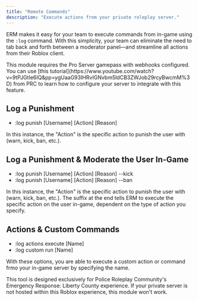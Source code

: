 ```yaml
---
title: "Remote Commands"
description: "Execute actions from your private roleplay server."
---
```


ERM makes it easy for your team to execute commands from in-game using the `:log` command. With this simplicity, your team can eliminate the need to tab back and forth between a moderator panel—and streamline all actions from their Roblox client.

<Danger>
  This module requires the Pro Server gamepass with webhooks configured. You can use [this tutorial](https://www.youtube.com/watch?v=9tPJGtIe6IQ&pp=ygUaaG93IHRvIGNvbm5ldCB3ZWJob29rcyBwcmM%3D) from PRC to learn how to configure your server to integrate with this feature.
</Danger>

## Log a Punishment

- :log punish [Username] [Action] [Reason]

In this instance, the "Action" is the specific action to punish the user with (warn, kick, ban, etc.).

## Log a Punishment & Moderate the User In-Game

- :log punish [Username] [Action] [Reason] --kick
- :log punish [Username] [Action] [Reason] --ban

In this instance, the "Action" is the specific action to punish the user with (warn, kick, ban, etc.). The suffix at the end tells ERM to execute the specific action on the user in-game, dependent on the type of action you specify.

## Actions & Custom Commands

- :log actions execute [Name]
- :log custom run [Name]

With these options, you are able to execute a custom action or command frmo your in-game server by specifying the name.

<Warning>
  This tool is designed exclusively for Police Roleplay Community's Emergency Response: Liberty County experience. If your private server is not hosted within this Roblox experience, this module won't work.
</Warning>